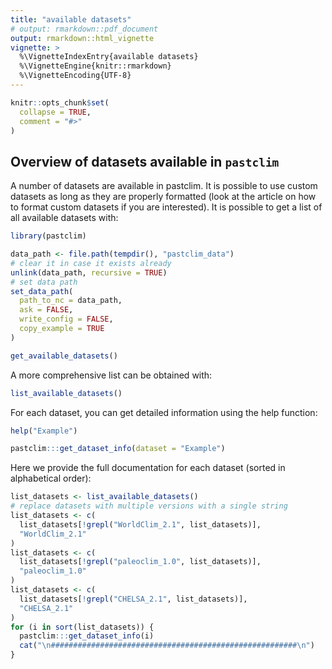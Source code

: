 ```yaml
---
title: "available datasets"
# output: rmarkdown::pdf_document
output: rmarkdown::html_vignette
vignette: >
  %\VignetteIndexEntry{available datasets}
  %\VignetteEngine{knitr::rmarkdown}
  %\VignetteEncoding{UTF-8}
---
```


```r
knitr::opts_chunk$set(
  collapse = TRUE,
  comment = "#>"
)
```

## Overview of datasets available in `pastclim`

A number of datasets are available in pastclim. It is possible to use custom datasets as long as they are properly formatted (look at the article on how to format custom datasets if you are interested). It is possible to get a list of all available datasets with:

```r
library(pastclim)
```

```r
data_path <- file.path(tempdir(), "pastclim_data")
# clear it in case it exists already
unlink(data_path, recursive = TRUE)
# set data path
set_data_path(
  path_to_nc = data_path,
  ask = FALSE,
  write_config = FALSE,
  copy_example = TRUE
)
```

```r
get_available_datasets()
```

A more comprehensive list can be obtained with:
```r
list_available_datasets()
```


For each dataset, you can get detailed information using the 
help function:

```r
help("Example")
```

```r
pastclim:::get_dataset_info(dataset = "Example")
```

Here we provide the full documentation for each dataset (sorted in alphabetical order):
```r
list_datasets <- list_available_datasets()
# replace datasets with multiple versions with a single string
list_datasets <- c(
  list_datasets[!grepl("WorldClim_2.1", list_datasets)],
  "WorldClim_2.1"
)
list_datasets <- c(
  list_datasets[!grepl("paleoclim_1.0", list_datasets)],
  "paleoclim_1.0"
)
list_datasets <- c(
  list_datasets[!grepl("CHELSA_2.1", list_datasets)],
  "CHELSA_2.1"
)
for (i in sort(list_datasets)) {
  pastclim:::get_dataset_info(i)
  cat("\n#######################################################\n")
}
```

